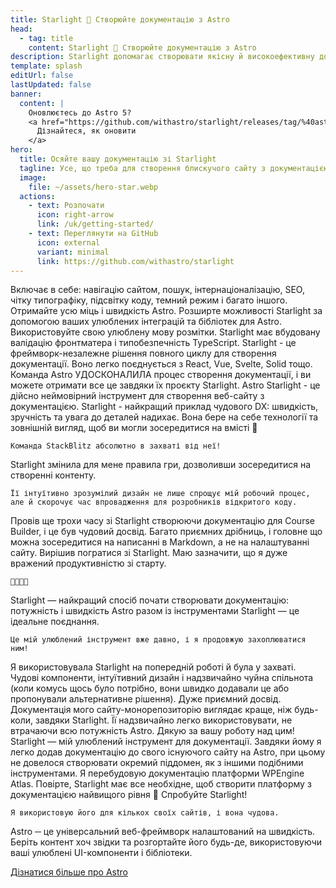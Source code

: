 ```yaml
---
title: Starlight 🌟 Створюйте документацію з Astro
head:
  - tag: title
    content: Starlight 🌟 Створюйте документацію з Astro
description: Starlight допомагає створювати якісну й високоефективну документацію за допомогою Astro.
template: splash
editUrl: false
lastUpdated: false
banner:
  content: |
    Оновлюєтесь до Astro 5?
    <a href="https://github.com/withastro/starlight/releases/tag/%40astrojs/starlight%400.30.0">
      Дізнайтеся, як оновити
    </a>
hero:
  title: Осяйте вашу документацію зі Starlight
  tagline: Усе, що треба для створення блискучого сайту з документацією. Швидко, доступно та без зайвих складнощів.
  image:
    file: ~/assets/hero-star.webp
  actions:
    - text: Розпочати
      icon: right-arrow
      link: /uk/getting-started/
    - text: Переглянути на GitHub
      icon: external
      variant: minimal
      link: https://github.com/withastro/starlight
---
```



<CardGrid stagger>
	<Card title="Документація, яка вражає" icon="open-book">
		Включає в себе: навігацію сайтом, пошук, інтернаціоналізацію, SEO, чітку
		типографіку, підсвітку коду, темний режим і багато іншого.
	</Card>
	<Card title="Працює на Astro" icon="rocket">
		Отримайте усю міць і швидкість Astro. Розширте можливості Starlight за
		допомогою ваших улюблених інтеграцій та бібліотек для Astro.
	</Card>
	<Card title="Markdown, Markdoc і MDX" icon="document">
		Використовуйте свою улюблену мову розмітки. Starlight має вбудовану
		валідацію фронтматера і типобезпечність TypeScript.
	</Card>
	<Card title="Використовуйте вже створені власні UI-компоненти" icon="puzzle">
		Starlight - це фреймворк-незалежне рішення повного циклу для створення документації. Воно легко поєднується з React, Vue, Svelte,
		Solid тощо.
	</Card>
</CardGrid>

<TestimonialGrid title="Що кажуть люди">
  <Testimonial
    name="Rachel"
    handle="rachelnabors"
    cite="https://twitter.com/astrodotbuild/status/1724934718745915558"
  >
    Команда Astro УДОСКОНАЛИЛА процес створення документації, і ви можете отримати все це завдяки їх проєкту Starlight.
  </Testimonial>
  <Testimonial
    name="Flavio"
    handle="flaviocopes"
    cite="https://twitter.com/flaviocopes/status/1738237658717905108"
  >
    Astro Starlight - це дійсно неймовірний інструмент для створення веб-сайту з документацією.
  </Testimonial>
  <Testimonial
    name="Tomek"
    handle="sulco"
    cite="https://twitter.com/sulco/status/1735610348730802342"
  >
    Starlight - найкращий приклад чудового DX: швидкість, зручність та
    увага до деталей надихає. Вона бере на себе технології та зовнішній вигляд,
    щоб ви могли зосередитися на вмісті 👏

    Команда StackBlitz абсолютно в захваті від неї!

  </Testimonial>
  <Testimonial
    name="Roberto"
    handle="RmeetsH"
    cite="https://twitter.com/RmeetsH/status/1735783992018760090"
  >
    Starlight змінила для мене правила гри, дозволивши зосередитися на створенні контенту.

    Її інтуїтивно зрозумілий дизайн не лише спрощує мій робочий процес, але й скорочує час впровадження для розробників відкритого коду.

  </Testimonial>
  <Testimonial
    name="Joel"
    handle="jhooks"
    cite="https://twitter.com/jhooks/status/1727405160547418405"
  >
	  Провів ще трохи часу зі Starlight створюючи документацію для Course Builder, і це був чудовий досвід. Багато приємних дрібниць, і головне що можна зосередитися на написанні в Markdown, а не на налаштуванні сайту.
  </Testimonial>
  <Testimonial
    name="Rick"
    handle="rick_viscomi"
    cite="https://twitter.com/rick_viscomi/status/1665867447910510593"
  >
    Вирішив погратися зі Starlight. Маю зазначити, що я дуже вражений продуктивністю зі старту.

    💯💯💯💯

  </Testimonial>
  <Testimonial
    name="Nicolas"
    handle="beaussan"
    cite="https://twitter.com/beaussan/status/1735625189583466893"
  >
    Starlight — найкращий спосіб почати створювати документацію: 
    потужність і швидкість Astro разом із інструментами Starlight — 
    це ідеальне поєднання.

    Це мій улюблений інструмент вже давно, і я продовжую захоплюватися ним!

  </Testimonial>
  <Testimonial
    name="Sylwia"
    handle="SylwiaVargas"
    cite="https://x.com/SylwiaVargas/status/1726556825741578286"
  >
    Я використовувала Starlight на попередній роботі й була у захваті. Чудові компоненти, інтуїтивний 
    дизайн і надзвичайно чуйна спільнота (коли комусь щось було потрібно, 
    вони швидко додавали це або пропонували альтернативне рішення). Дуже приємний досвід.
  </Testimonial>
  <Testimonial
    name="Lou Cyx"
    handle="loucyx"
    cite="https://elk.zone/m.webtoo.ls/@loucyx@mastodon.social/111587380021362284"
  >
    Документація мого сайту-монорепозиторію виглядає краще, ніж будь-коли, завдяки Starlight. Її надзвичайно легко використовувати, не втрачаючи всю потужність Astro. Дякую за вашу роботу над цим!
  </Testimonial>
  <Testimonial
    name="BowTiedWebReaper"
    handle="BowTiedWebReapr"
    cite="https://twitter.com/BowTiedWebReapr/status/1735633399501697517"
  >
    Starlight — мій улюблений інструмент для документації. Завдяки йому я легко додав документацію до свого існуючого сайту на Astro, при цьому не довелося створювати окремий піддомен, як з іншими подібними інструментами.
  </Testimonial>
  <Testimonial
    name="Jeff"
    handle="J_Everhart383"
    cite="https://twitter.com/J_Everhart383/status/1691900590048292908"
  >
    Я перебудовую документацію платформи WPEngine Atlas. Повірте, Starlight має все необхідне, щоб створити платформу з документацією найвищого рівня&nbsp;🙌
  </Testimonial>
  <Testimonial
    name="Chloe"
    handle="solelychloe"
    cite="https://twitter.com/solelychloe/status/1695115277602628082"
  >
    Спробуйте Starlight!

    Я використовую його для кількох своїх сайтів, і вона чудова.

  </Testimonial>
</TestimonialGrid>


<AboutAstro title="Подано">
Astro ─ це універсальний веб-фреймворк налаштований на швидкість.
Беріть контент хоч звідки та розгортайте його будь-де, використовуючи ваші улюблені UI-компоненти і бібліотеки.

[Дізнатися більше про Astro](https://astro.build/)

</AboutAstro>
